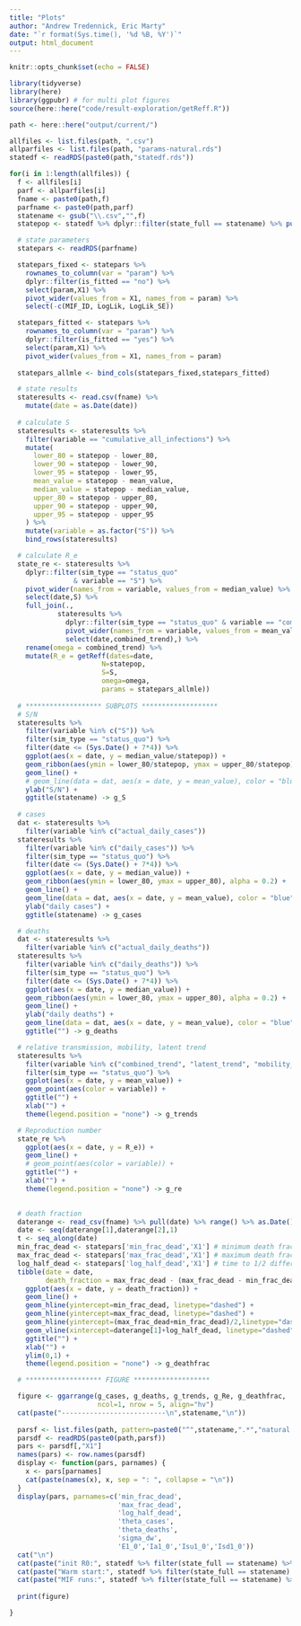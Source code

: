 ```yaml
---
title: "Plots"
author: "Andrew Tredennick, Eric Marty"
date: "`r format(Sys.time(), '%d %B, %Y')`"
output: html_document
---
```


```r
knitr::opts_chunk$set(echo = FALSE)

library(tidyverse)
library(here)
library(ggpubr) # for multi plot figures
source(here::here("code/result-exploration/getReff.R"))

path <- here::here("output/current/")

allfiles <- list.files(path, ".csv")
allparfiles <- list.files(path, "params-natural.rds")
statedf <- readRDS(paste0(path,"statedf.rds"))
```

```r
for(i in 1:length(allfiles)) {
  f <- allfiles[i]
  parf <- allparfiles[i]
  fname <- paste0(path,f)
  parfname <- paste0(path,parf)
  statename <- gsub("\\.csv","",f)
  statepop <- statedf %>% dplyr::filter(state_full == statename) %>% pull(total_pop)

  # state parameters
  statepars <- readRDS(parfname) 

  statepars_fixed <- statepars %>% 
    rownames_to_column(var = "param") %>% 
    dplyr::filter(is_fitted == "no") %>% 
    select(param,X1) %>% 
    pivot_wider(values_from = X1, names_from = param) %>% 
    select(-c(MIF_ID, LogLik, LogLik_SE))

  statepars_fitted <- statepars %>% 
    rownames_to_column(var = "param") %>% 
    dplyr::filter(is_fitted == "yes") %>% 
    select(param,X1) %>% 
    pivot_wider(values_from = X1, names_from = param)
  
  statepars_allmle <- bind_cols(statepars_fixed,statepars_fitted)

  # state results
  stateresults <- read.csv(fname) %>% 
    mutate(date = as.Date(date)) 
  
  # calculate S
  stateresults <- stateresults %>% 
    filter(variable == "cumulative_all_infections") %>% 
    mutate(
      lower_80 = statepop - lower_80,
      lower_90 = statepop - lower_90,
      lower_95 = statepop - lower_95,
      mean_value = statepop - mean_value,
      median_value = statepop - median_value,
      upper_80 = statepop - upper_80,
      upper_90 = statepop - upper_90,
      upper_95 = statepop - upper_95
    ) %>% 
    mutate(variable = as.factor("S")) %>% 
    bind_rows(stateresults)

  # calculate R_e
  state_re <- stateresults %>% 
    dplyr::filter(sim_type == "status_quo" 
                & variable == "S") %>% 
    pivot_wider(names_from = variable, values_from = median_value) %>% 
    select(date,S) %>% 
    full_join(.,
            stateresults %>% 
              dplyr::filter(sim_type == "status_quo" & variable == "combined_trend") %>% 
              pivot_wider(names_from = variable, values_from = mean_value) %>% 
              select(date,combined_trend),) %>% 
    rename(omega = combined_trend) %>% 
    mutate(R_e = getReff(dates=date,
                       N=statepop,
                       S=S,
                       omega=omega,
                       params = statepars_allmle))
  
  # ******************* SUBPLOTS ******************* 
  # S/N
  stateresults %>%
    filter(variable %in% c("S")) %>%
    filter(sim_type == "status_quo") %>%
    filter(date <= (Sys.Date() + 7*4)) %>%
    ggplot(aes(x = date, y = median_value/statepop)) +
    geom_ribbon(aes(ymin = lower_80/statepop, ymax = upper_80/statepop), alpha = 0.2) +
    geom_line() +
    # geom_line(data = dat, aes(x = date, y = mean_value), color = "blue") +
    ylab("S/N") +
    ggtitle(statename) -> g_S
  
  # cases
  dat <- stateresults %>%
    filter(variable %in% c("actual_daily_cases"))
  stateresults %>%
    filter(variable %in% c("daily_cases")) %>%
    filter(sim_type == "status_quo") %>%
    filter(date <= (Sys.Date() + 7*4)) %>%
    ggplot(aes(x = date, y = median_value)) +
    geom_ribbon(aes(ymin = lower_80, ymax = upper_80), alpha = 0.2) +
    geom_line() +
    geom_line(data = dat, aes(x = date, y = mean_value), color = "blue") +
    ylab("daily cases") +
    ggtitle(statename) -> g_cases

  # deaths
  dat <- stateresults %>%
    filter(variable %in% c("actual_daily_deaths")) 
  stateresults %>%
    filter(variable %in% c("daily_deaths")) %>%
    filter(sim_type == "status_quo") %>%
    filter(date <= (Sys.Date() + 7*4)) %>%
    ggplot(aes(x = date, y = median_value)) +
    geom_ribbon(aes(ymin = lower_80, ymax = upper_80), alpha = 0.2) +
    geom_line() +
    ylab("daily deaths") +
    geom_line(data = dat, aes(x = date, y = mean_value), color = "blue") +
    ggtitle("") -> g_deaths

  # relative transmission, mobility, latent trend
  stateresults %>%
    filter(variable %in% c("combined_trend", "latent_trend", "mobility_trend")) %>%
    filter(sim_type == "status_quo") %>%
    ggplot(aes(x = date, y = mean_value)) +
    geom_point(aes(color = variable)) +
    ggtitle("") +
    xlab("") +
    theme(legend.position = "none") -> g_trends

  # Reproduction number
  state_re %>%
    ggplot(aes(x = date, y = R_e)) +
    geom_line() +
    # geom_point(aes(color = variable)) +
    ggtitle("") +
    xlab("") +
    theme(legend.position = "none") -> g_re
  

  # death fraction
  daterange <- read_csv(fname) %>% pull(date) %>% range() %>% as.Date()
  date <- seq(daterange[1],daterange[2],1)
  t <- seq_along(date)
  min_frac_dead <- statepars['min_frac_dead','X1'] # minimum death fraction
  max_frac_dead <- statepars['max_frac_dead','X1'] # maximum death fraction
  log_half_dead <- statepars['log_half_dead','X1'] # time to 1/2 difference between min and max
  tibble(date = date, 
         death_fraction = max_frac_dead - (max_frac_dead - min_frac_dead) * (t / (t + log_half_dead))) %>% 
    ggplot(aes(x = date, y = death_fraction)) +
    geom_line() +
    geom_hline(yintercept=min_frac_dead, linetype="dashed") +
    geom_hline(yintercept=max_frac_dead, linetype="dashed") +
    geom_hline(yintercept=(max_frac_dead+min_frac_dead)/2,linetype="dashed") + 
    geom_vline(xintercept=daterange[1]+log_half_dead, linetype="dashed") +
    ggtitle("") +
    xlab("") +
    ylim(0,1) +
    theme(legend.position = "none") -> g_deathfrac

  # ******************* FIGURE ******************* 

  figure <- ggarrange(g_cases, g_deaths, g_trends, g_Re, g_deathfrac,
                      ncol=1, nrow = 5, align="hv")
  cat(paste("--------------------------\n",statename,"\n"))
  
  parsf <- list.files(path, pattern=paste0("^",statename,".*","natural.rds"))
  parsdf <- readRDS(paste0(path,parsf))
  pars <- parsdf[,"X1"]
  names(pars) <- row.names(parsdf)
  display <- function(pars, parnames) {
    x <- pars[parnames]
    cat(paste(names(x), x, sep = ": ", collapse = "\n"))
  }
  display(pars, parnames=c('min_frac_dead',
                           'max_frac_dead',
                           'log_half_dead',
                           'theta_cases',
                           'theta_deaths',
                           'sigma_dw',
                           'E1_0','Ia1_0','Isu1_0','Isd1_0'))
  cat("\n")
  cat(paste("init R0:", statedf %>% filter(state_full == statename) %>% pull(initR0),"\n"))
  cat(paste("Warm start:", statedf %>% filter(state_full == statename) %>% pull(init),"\n"))
  cat(paste("MIF runs:", statedf %>% filter(state_full == statename) %>% pull(mifruns),"\n"))
  
  print(figure)

}



```




